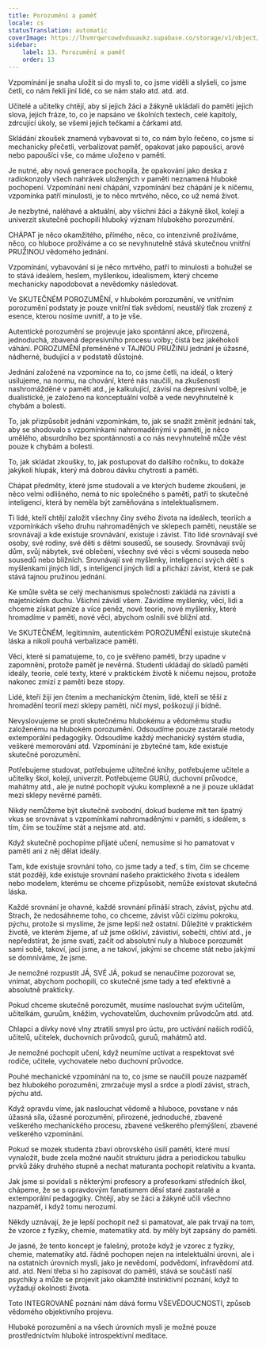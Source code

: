 ```yaml
---
title: Porozumění a paměť
locale: cs
statusTranslation: automatic
coverImage: https://lhvmrqwrcowdvduuaukz.supabase.co/storage/v1/object/public/strapi-uploads/small_cover-educacion-fundamental.webp-2d51a7828a2b1309555be27f7e2a61a0.webp
sidebar:
    label: 13. Porozumění a paměť
    order: 13
---
```

Vzpomínání je snaha uložit si do mysli to, co jsme viděli a slyšeli, co jsme četli, co nám řekli jiní lidé, co se nám stalo atd. atd. atd.

Učitelé a učitelky chtějí, aby si jejich žáci a žákyně ukládali do paměti jejich slova, jejich fráze, to, co je napsáno ve školních textech, celé kapitoly, zdrcující úkoly, se všemi jejich tečkami a čárkami atd.

Skládání zkoušek znamená vybavovat si to, co nám bylo řečeno, co jsme si mechanicky přečetli, verbalizovat paměť, opakovat jako papoušci, arové nebo papoušíci vše, co máme uloženo v paměti.

Je nutné, aby nová generace pochopila, že opakování jako deska z radiokonzoly všech nahrávek uložených v paměti neznamená hluboké pochopení. Vzpomínání není chápání, vzpomínání bez chápání je k ničemu, vzpomínka patří minulosti, je to něco mrtvého, něco, co už nemá život.

Je nezbytné, naléhavé a aktuální, aby všichni žáci a žákyně škol, kolejí a univerzit skutečně pochopili hluboký význam hlubokého porozumění.

CHÁPAT je něco okamžitého, přímého, něco, co intenzivně prožíváme, něco, co hluboce prožíváme a co se nevyhnutelně stává skutečnou vnitřní PRUŽINOU vědomého jednání.

Vzpomínání, vybavování si je něco mrtvého, patří to minulosti a bohužel se to stává ideálem, heslem, myšlenkou, idealismem, který chceme mechanicky napodobovat a nevědomky následovat.

Ve SKUTEČNÉM POROZUMĚNÍ, v hlubokém porozumění, ve vnitřním porozumění podstaty je pouze vnitřní tlak svědomí, neustálý tlak zrozený z esence, kterou nosíme uvnitř, a to je vše.

Autentické porozumění se projevuje jako spontánní akce, přirozená, jednoduchá, zbavená depresivního procesu volby; čistá bez jakéhokoli váhání. POROZUMĚNÍ přeměněné v TAJNOU PRUŽINU jednání je úžasné, nádherné, budující a v podstatě důstojné.

Jednání založené na vzpomínce na to, co jsme četli, na ideál, o který usilujeme, na normu, na chování, které nás naučili, na zkušenosti nashromážděné v paměti atd., je kalkulující, závisí na depresivní volbě, je dualistické, je založeno na konceptuální volbě a vede nevyhnutelně k chybám a bolesti.

To, jak přizpůsobit jednání vzpomínkám, to, jak se snažit změnit jednání tak, aby se shodovalo s vzpomínkami nahromaděnými v paměti, je něco umělého, absurdního bez spontánnosti a co nás nevyhnutelně může vést pouze k chybám a bolesti.

To, jak skládat zkoušky, to, jak postupovat do dalšího ročníku, to dokáže jakýkoli hlupák, který má dobrou dávku chytrosti a paměti.

Chápat předměty, které jsme studovali a ve kterých budeme zkoušeni, je něco velmi odlišného, nemá to nic společného s pamětí, patří to skutečné inteligenci, která by neměla být zaměňována s intelektualismem.

Ti lidé, kteří chtějí založit všechny činy svého života na ideálech, teoriích a vzpomínkách všeho druhu nahromaděných ve sklepech paměti, neustále se srovnávají a kde existuje srovnávání, existuje i závist. Tito lidé srovnávají své osoby, své rodiny, své děti s dětmi sousedů, se sousedy. Srovnávají svůj dům, svůj nábytek, své oblečení, všechny své věci s věcmi souseda nebo sousedů nebo bližních. Srovnávají své myšlenky, inteligenci svých dětí s myšlenkami jiných lidí, s inteligencí jiných lidí a přichází závist, která se pak stává tajnou pružinou jednání.

Ke smůle světa se celý mechanismus společnosti zakládá na závisti a majetnickém duchu. Všichni závidí všem. Závidíme myšlenky, věci, lidi a chceme získat peníze a více peněz, nové teorie, nové myšlenky, které hromadíme v paměti, nové věci, abychom oslnili své bližní atd.

Ve SKUTEČNÉM, legitimním, autentickém POROZUMĚNÍ existuje skutečná láska a nikoli pouhá verbalizace paměti.

Věci, které si pamatujeme, to, co je svěřeno paměti, brzy upadne v zapomnění, protože paměť je nevěrná. Studenti ukládají do skladů paměti ideály, teorie, celé texty, které v praktickém životě k ničemu nejsou, protože nakonec zmizí z paměti beze stopy.

Lidé, kteří žijí jen čtením a mechanickým čtením, lidé, kteří se těší z hromadění teorií mezi sklepy paměti, ničí mysl, poškozují ji bídně.

Nevyslovujeme se proti skutečnému hlubokému a vědomému studiu založenému na hlubokém porozumění. Odsoudíme pouze zastaralé metody extemporální pedagogiky. Odsoudíme každý mechanický systém studia, veškeré memorování atd. Vzpomínání je zbytečné tam, kde existuje skutečné porozumění.

Potřebujeme studovat, potřebujeme užitečné knihy, potřebujeme učitele a učitelky škol, kolejí, univerzit. Potřebujeme GURÚ, duchovní průvodce, mahátmy atd., ale je nutné pochopit výuku komplexně a ne ji pouze ukládat mezi sklepy nevěrné paměti.

Nikdy nemůžeme být skutečně svobodní, dokud budeme mít ten špatný vkus se srovnávat s vzpomínkami nahromaděnými v paměti, s ideálem, s tím, čím se toužíme stát a nejsme atd. atd.

Když skutečně pochopíme přijaté učení, nemusíme si ho pamatovat v paměti ani z něj dělat ideály.

Tam, kde existuje srovnání toho, co jsme tady a teď, s tím, čím se chceme stát později, kde existuje srovnání našeho praktického života s ideálem nebo modelem, kterému se chceme přizpůsobit, nemůže existovat skutečná láska.

Každé srovnání je ohavné, každé srovnání přináší strach, závist, pýchu atd. Strach, že nedosáhneme toho, co chceme, závist vůči cizímu pokroku, pýchu, protože si myslíme, že jsme lepší než ostatní. Důležité v praktickém životě, ve kterém žijeme, ať už jsme oškliví, závistiví, sobečtí, chtiví atd., je nepředstírat, že jsme svatí, začít od absolutní nuly a hluboce porozumět sami sobě, takoví, jací jsme, a ne takoví, jakými se chceme stát nebo jakými se domníváme, že jsme.

Je nemožné rozpustit JÁ, SVÉ JÁ, pokud se nenaučíme pozorovat se, vnímat, abychom pochopili, co skutečně jsme tady a teď efektivně a absolutně prakticky.

Pokud chceme skutečně porozumět, musíme naslouchat svým učitelům, učitelkám, guruům, kněžím, vychovatelům, duchovním průvodcům atd. atd.

Chlapci a dívky nové vlny ztratili smysl pro úctu, pro uctívání našich rodičů, učitelů, učitelek, duchovních průvodců, guruů, mahátmů atd.

Je nemožné pochopit učení, když neumíme uctívat a respektovat své rodiče, učitele, vychovatele nebo duchovní průvodce.

Pouhé mechanické vzpomínání na to, co jsme se naučili pouze nazpaměť bez hlubokého porozumění, zmrzačuje mysl a srdce a plodí závist, strach, pýchu atd.

Když opravdu víme, jak naslouchat vědomě a hluboce, povstane v nás úžasná síla, úžasné porozumění, přirozené, jednoduché, zbavené veškerého mechanického procesu, zbavené veškerého přemýšlení, zbavené veškerého vzpomínání.

Pokud se mozek studenta zbaví obrovského úsilí paměti, které musí vynaložit, bude zcela možné naučit strukturu jádra a periodickou tabulku prvků žáky druhého stupně a nechat maturanta pochopit relativitu a kvanta.

Jak jsme si povídali s některými profesory a profesorkami středních škol, chápeme, že se s opravdovým fanatismem děsí staré zastaralé a extemporální pedagogiky. Chtějí, aby se žáci a žákyně učili všechno nazpaměť, i když tomu nerozumí.

Někdy uznávají, že je lepší pochopit než si pamatovat, ale pak trvají na tom, že vzorce z fyziky, chemie, matematiky atd. by měly být zapsány do paměti.

Je jasné, že tento koncept je falešný, protože když je vzorec z fyziky, chemie, matematiky atd. řádně pochopen nejen na intelektuální úrovni, ale i na ostatních úrovních mysli, jako je nevědomí, podvědomí, infravědomí atd. atd. atd. Není třeba si ho zapisovat do paměti, stává se součástí naší psychiky a může se projevit jako okamžité instinktivní poznání, když to vyžadují okolnosti života.

Toto INTEGROVANÉ poznání nám dává formu VŠEVĚDOUCNOSTI, způsob vědomého objektivního projevu.

Hluboké porozumění a na všech úrovních mysli je možné pouze prostřednictvím hluboké introspektivní meditace.

